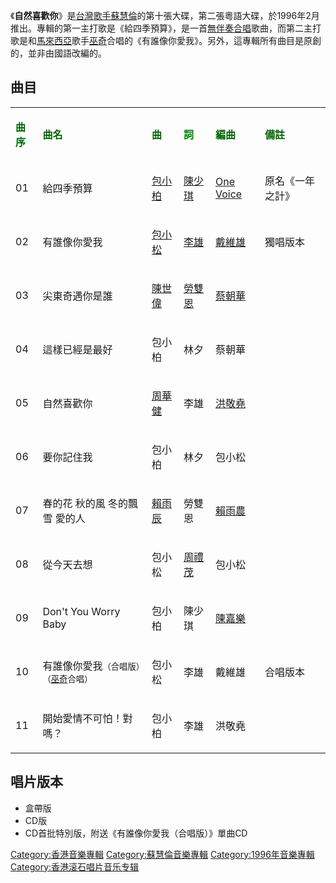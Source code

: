 {{unreferenced|time=2012-06-27T11:34:53+00:00}}
{{Album infobox | <!-- See Wikipedia:WikiProject_Albums -->
|  Name        = 自然喜歡你
|  Type        = [[專輯|專輯]]
|  Artist      = [[蘇慧倫|蘇慧倫]]
|  Cover       = 蘇慧倫 自然喜歡你.jpg
|  Released    = 1996年2月
|  Recorded    = 1995年―1996年
|  Genre       = [[粵語流行音樂|粵語流行音樂]]
|  Length      = 47分44秒
|  Label       = [[滾石唱片_(香港)|滾石唱片 (香港)]]
|  Number      = 
|  Producer    = [[包小柏|包小柏]]
|  Last album  = [[滿足_(專輯)|滿足]] <br />(1995年)
|  This album  = '''自然喜歡你''' <br />(1996年)
|  Next album  = [[Lemon_Tree_(專輯)|Lemon Tree]] <br />(1996年)}}

《'''自然喜歡你'''》是[[台灣|台灣]][[歌手|歌手]][[蘇慧倫|蘇慧倫]]的第十張大碟，第二張粵語大碟，於1996年2月推出。專輯的第一主打歌是《給四季預算》，是一首[[無伴奏合唱|無伴奏合唱]]歌曲，而第二主打歌是和[[馬來西亞|馬來西亞]]歌手[[巫奇|巫奇]]合唱的《有誰像你愛我》。另外，這專輯所有曲目是原創的，並非由國語改編的。

==曲目==
{| class="wikitable"
|-
| <font color=darkgreen>'''曲序'''</font> || <font color=darkgreen>'''曲名'''</font> || <font color=darkgreen>'''曲'''</font> || <font color=green>'''詞'''</font> || <font color=darkgreen>'''編曲'''</font> || <font color=darkgreen>'''備註'''</font>
|-
| 01 || 給四季預算 || [[包小柏|包小柏]] || [[陳少琪|陳少琪]] || [[One_Voice|One Voice]] || 原名《一年之計》
|-
| 02 || 有誰像你愛我 || [[包小松|包小松]] || [[李雄|李雄]] || [[戴維雄|戴維雄]] || 獨唱版本
|-
| 03 || 尖東奇遇你是誰 || [[陳世偉|陳世偉]] || [[勞雙恩|勞雙恩]] || [[蔡朝華|蔡朝華]] ||
|-
| 04 || 這樣已經是最好 || 包小柏 || 林夕 || 蔡朝華 ||
|-
| 05 || 自然喜歡你 || [[周華健|周華健]] || 李雄 || [[洪敬堯|洪敬堯]] ||
|-
| 06 || 要你記住我 || 包小柏 || 林夕 || 包小松 ||
|-
| 07 || 春的花 秋的風 冬的飄雪 愛的人 || [[賴雨辰|賴雨辰]] || 勞雙恩 || [[賴雨農|賴雨農]] ||
|-
| 08 || 從今天去想 || 包小松 || [[周禮茂|周禮茂]] || 包小松 ||
|-
| 09 || Don't You Worry Baby || 包小柏 || 陳少琪 || [[陳嘉樂|陳嘉樂]] ||
|-
| 10 || 有誰像你愛我<small>（合唱版）（[[巫奇|巫奇]]合唱）</small> || 包小松 || 李雄 || 戴維雄 || 合唱版本
|-
| 11 || 開始愛情不可怕！對嗎？ || 包小柏 || 李雄 || 洪敬堯 ||
|}

== 唱片版本 ==
* 盒帶版
* CD版
* CD首批特別版，附送《有誰像你愛我（合唱版）》單曲CD

{{蘇慧倫}}

[[Category:香港音樂專輯|Category:香港音樂專輯]]
[[Category:蘇慧倫音樂專輯|Category:蘇慧倫音樂專輯]]
[[Category:1996年音樂專輯|Category:1996年音樂專輯]]
[[Category:香港滚石唱片音乐专辑|Category:香港滚石唱片音乐专辑]]
